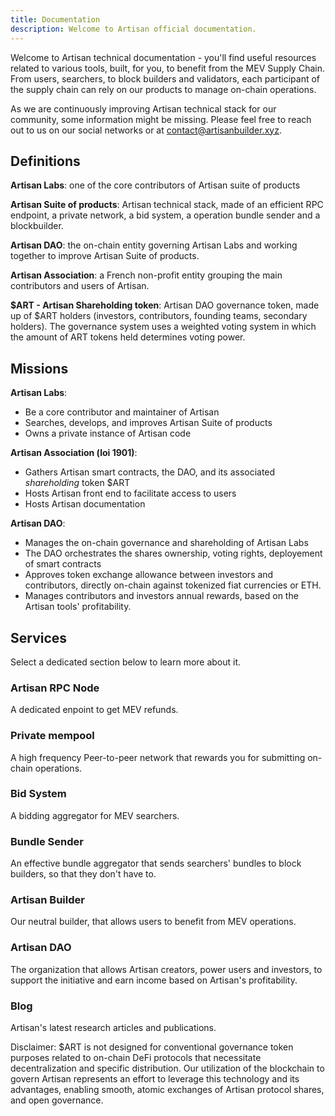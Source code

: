 ```yaml
---
title: Documentation
description: Welcome to Artisan official documentation.
---
```


Welcome to Artisan technical documentation - you'll find useful resources related to various tools, built, for you, to benefit from the MEV Supply Chain.
From users, searchers, to block builders and validators, each participant of the supply chain can rely on our products to manage
on-chain operations.

<Callout>

As we are continuously improving Artisan technical stack for our community, some information might be missing. Please feel free to reach out to us on our social networks or 
at [contact@artisanbuilder.xyz](mailto:contact@artisan.xyz).

</Callout>

## Definitions

**Artisan Labs**: one of the core contributors of Artisan suite of products

**Artisan Suite of products**: Artisan technical stack, made of an efficient RPC endpoint, a private network, a bid system, a operation bundle sender and a blockbuilder. 

**Artisan DAO**: the on-chain entity governing Artisan Labs and working together to improve Artisan Suite of products.

**Artisan Association**: a French non-profit entity grouping the main contributors and users of Artisan.

**$ART - Artisan Shareholding token**: Artisan DAO governance token, made up of $ART holders (investors, contributors, founding teams, secondary holders).
 The governance system uses a weighted voting system in which the amount of ART tokens held determines voting power.

## Missions

**Artisan Labs**:
- Be a core contributor and maintainer of Artisan
- Searches, develops, and improves Artisan Suite of products
- Owns a private instance of Artisan code

**Artisan Association (loi 1901)**:
- Gathers Artisan smart contracts, the DAO, and its associated *shareholding* token $ART
- Hosts Artisan front end to facilitate access to users 
- Hosts Artisan documentation 

**Artisan DAO**:
- Manages the on-chain governance and shareholding of Artisan Labs
- The DAO orchestrates the shares ownership, voting rights, deployement of smart contracts
- Approves token exchange allowance between investors and contributors, directly on-chain against tokenized fiat currencies or ETH.
- Manages contributors and investors annual rewards, based on the Artisan tools' profitability.


## Services

Select a dedicated section below to learn more about it.

<div className="grid sm:grid-cols-2 gap-4 mt-6">

<Card href="/docs/rpcnode">

### Artisan RPC Node

A dedicated enpoint to get MEV refunds. 

</Card>

<Card href="/docs/privatemempool" disabled>

### Private mempool

A high frequency Peer-to-peer network that rewards you for submitting on-chain operations. 

</Card>

<Card href="/docs/bidsystem" disabled>

### Bid System

A bidding aggregator for MEV searchers.

</Card>

<Card href="/docs/bundlesender" disabled>

### Bundle Sender

An effective bundle aggregator that sends searchers' bundles to block builders, so that they don't have to.

</Card>

<Card href="/docs/artisanbuilder" disabled>

### Artisan Builder

Our neutral builder, that allows users to benefit from MEV operations.

</Card>

<Card href="/docs/artisandao" disabled>

### Artisan DAO

The organization that allows Artisan creators, power users and investors, to support the initiative and earn income
based on Artisan's profitability.

</Card>

<Card href="/docs/blog" disabled>

### Blog

Artisan's latest research articles and publications.

</Card>

</div>

<Callout type='danger'>

Disclaimer: $ART is not designed for conventional governance token purposes related to on-chain DeFi protocols that necessitate
decentralization and specific distribution. Our utilization of the blockchain to govern Artisan represents an effort to 
leverage this technology and its advantages, enabling smooth, atomic exchanges of Artisan protocol shares, and open governance.

</Callout>
